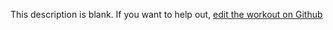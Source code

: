 
  This description is blank. If you want to help out, [edit the workout on Github](https://www.github.com/LiftArcade/exercises/blob/main/exercises/barbell-behind-the-back-wrist-curl-description.mdx)
